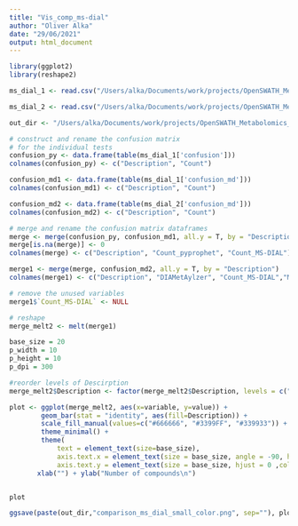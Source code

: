 ```yaml
---
title: "Vis_comp_ms-dial"
author: "Oliver Alka"
date: "29/06/2021"
output: html_document
---
```


```r
library(ggplot2)
library(reshape2)
```


```r

ms_dial_1 <- read.csv("/Users/alka/Documents/work/projects/OpenSWATH_Metabolomics_data/20210609_ms_dial_prep/MS-DIAL_export/comparison/export_20210616_output_lib_all/20210616_output_lib_all_PestMix1_8Step1Plasma1SWATH20-50_comparison.tsv", sep = "\t")

ms_dial_2 <- read.csv("/Users/alka/Documents/work/projects/OpenSWATH_Metabolomics_data/20210609_ms_dial_prep/MS-DIAL_export/comparison/export_20210618_output_lib_all_rtfiler_on/20210618_output_lib_all_rtfiler_on_PestMix1_8Step1Plasma1SWATH20-50_comparison.tsv", sep = "\t")

out_dir <- "/Users/alka/Documents/work/projects/OpenSWATH_Metabolomics_data/20210609_ms_dial_prep/MS-DIAL_export/comparison/"
```

```r
# construct and rename the confusion matrix 
# for the individual tests
confusion_py <- data.frame(table(ms_dial_1['confusion']))
colnames(confusion_py) <- c("Description", "Count")

confusion_md1 <- data.frame(table(ms_dial_1['confusion_md']))
colnames(confusion_md1) <- c("Description", "Count")

confusion_md2 <- data.frame(table(ms_dial_2['confusion_md']))
colnames(confusion_md2) <- c("Description", "Count")

# merge and rename the confusion matrix dataframes
merge <- merge(confusion_py, confusion_md1, all.y = T, by = "Description")
merge[is.na(merge)] <- 0
colnames(merge) <- c("Description", "Count_pyprophet", "Count_MS-DIAL")

merge1 <- merge(merge, confusion_md2, all.y = T, by = "Description")
colnames(merge1) <- c("Description", "DIAMetAylzer", "Count_MS-DIAL","MS-DIAL")

# remove the unused variables
merge1$`Count_MS-DIAL` <- NULL

# reshape
merge_melt2 <- melt(merge1)

base_size = 20
p_width = 10
p_height = 10
p_dpi = 300

#reorder levels of Descirption
merge_melt2$Description <- factor(merge_melt2$Description, levels = c("FP", "FN", "TP"))

plot <- ggplot(merge_melt2, aes(x=variable, y=value)) +
        geom_bar(stat = "identity", aes(fill=Description)) +
        scale_fill_manual(values=c("#666666", "#3399FF", "#339933")) +
        theme_minimal() +
        theme(
            text = element_text(size=base_size),
            axis.text.x = element_text(size = base_size, angle = -90, hjust=0.95,color = "black", face = "plain", vjust = 0.3),
            axis.text.y = element_text(size = base_size, hjust = 0 ,color = "black", face = "plain")) +
       xlab("") + ylab("Number of compounds\n")


plot

ggsave(paste(out_dir,"comparison_ms_dial_small_color.png", sep=""), plot ,width = p_width, height = p_height ,dpi=p_dpi)


```

